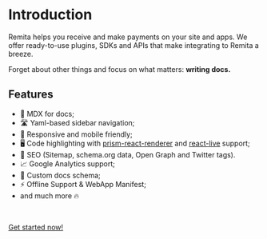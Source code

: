 # Introduction


Remita helps you receive and make payments on your site and apps. We offer ready-to-use plugins, SDKs and APIs that make integrating to Remita a breeze.

Forget about other things and focus on what matters: **writing docs.**

## Features

- 📝 MDX for docs;
- 🛣 Yaml-based sidebar navigation;
- 📱 Responsive and mobile friendly;
- 🖥 Code highlighting with [prism-react-renderer](https://github.com/FormidableLabs/prism-react-renderer) and [react-live](https://github.com/FormidableLabs/react-live) support;
- 🥇 SEO (Sitemap, schema.org data, Open Graph and Twitter tags).
- 📈 Google Analytics support;
- 📄 Custom docs schema;
- ⚡️ Offline Support & WebApp Manifest;
- and much more 🔥

<br />

[Get started now!](/getting-started)
